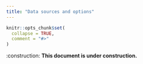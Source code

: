 ```yaml
---
title: "Data sources and options"
---
```


```r
knitr::opts_chunk$set(
  collapse = TRUE,
  comment = "#>"
)
```

:construction: **This document is under construction.** 
